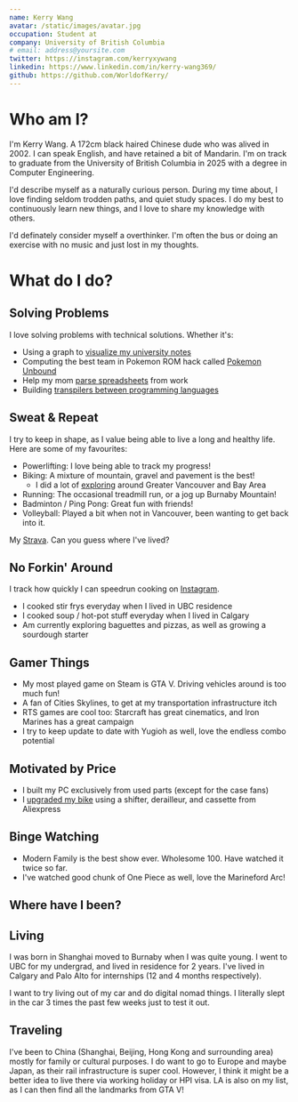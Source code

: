 ```yaml
---
name: Kerry Wang
avatar: /static/images/avatar.jpg
occupation: Student at
company: University of British Columbia
# email: address@yoursite.com
twitter: https://instagram.com/kerryxywang
linkedin: https://www.linkedin.com/in/kerry-wang369/
github: https://github.com/WorldofKerry/
---
```


# Who am I?

I'm Kerry Wang. A 172cm black haired Chinese dude who was alived in 2002. I can speak English, and have retained a bit of Mandarin. I'm on track to graduate from the University of British Columbia in 2025 with a degree in Computer Engineering.

I'd describe myself as a naturally curious person. During my time about, I love finding seldom trodden paths, and quiet study spaces. I do my best to continuously learn new things, and I love to share my knowledge with others. 

I'd definately consider myself a overthinker. I'm often the bus or doing an exercise with no music and just lost in my thoughts. 

# What do I do?

## Solving Problems

I love solving problems with technical solutions. Whether it's:
- Using a graph to [visualize my university notes](https://interkonnection.vercel.app/)
- Computing the best team in Pokemon ROM hack called [Pokemon Unbound](https://www.pokecommunity.com/threads/pok%C3%A9mon-unbound-completed.382178/)
- Help my mom [parse spreadsheets](https://worldofkerry.github.io/timesheet/) from work
- Building [transpilers between programming languages](https://github.com/worldofkerry/tohdl)

## Sweat & Repeat

I try to keep in shape, as I value being able to live a long and healthy life. Here are some of my favourites:
- Powerlifting: I love being able to track my progress!
- Biking: A mixture of mountain, gravel and pavement is the best!
    - I did a lot of [exploring](https://www.statshunters.com/share/c1bda21e9aae) around Greater Vancouver and Bay Area
- Running: The occasional treadmill run, or a jog up Burnaby Mountain!
- Badminton / Ping Pong: Great fun with friends!
- Volleyball: Played a bit when not in Vancouver, been wanting to get back into it.

My [Strava](https://www.strava.com/athletes/66057941). Can you guess where I've lived?

## No Forkin' Around
I track how quickly I can speedrun cooking on [Instagram](https://www.instagram.com/cookingspeedrun/).
- I cooked stir frys everyday when I lived in UBC residence
- I cooked soup / hot-pot stuff everyday when I lived in Calgary
- Am currently exploring baguettes and pizzas, as well as growing a sourdough starter

## Gamer Things
- My most played game on Steam is GTA V. Driving vehicles around is too much fun!
- A fan of Cities Skylines, to get at my transportation infrastructure itch
- RTS games are cool too: Starcraft has great cinematics, and Iron Marines has a great campaign
- I try to keep update to date with Yugioh as well, love the endless combo potential

## Motivated by Price
- I built my PC exclusively from used parts (except for the case fans)
- I [upgraded my bike](../life/bike-upgrade.mdx) using a shifter, derailleur, and cassette from Aliexpress

## Binge Watching
- Modern Family is the best show ever. Wholesome 100. Have watched it twice so far.
- I've watched good chunk of One Piece as well, love the Marineford Arc!

## Where have I been?

## Living
I was born in Shanghai moved to Burnaby when I was quite young. I went to UBC for my undergrad, and lived in residence for 2 years. I've lived in Calgary and Palo Alto for internships (12 and 4 months respectively).

I want to try living out of my car and do digital nomad things. I literally slept in the car 3 times the past few weeks just to test it out.

## Traveling
I've been to China (Shanghai, Beijing, Hong Kong and surrounding area) mostly for family or cultural purposes. I do want to go to Europe and maybe Japan, as their rail infrastructure is super cool. However, I think it might be a better idea to live there via working holiday or HPI visa. LA is also on my list, as I can then find all the landmarks from GTA V!
